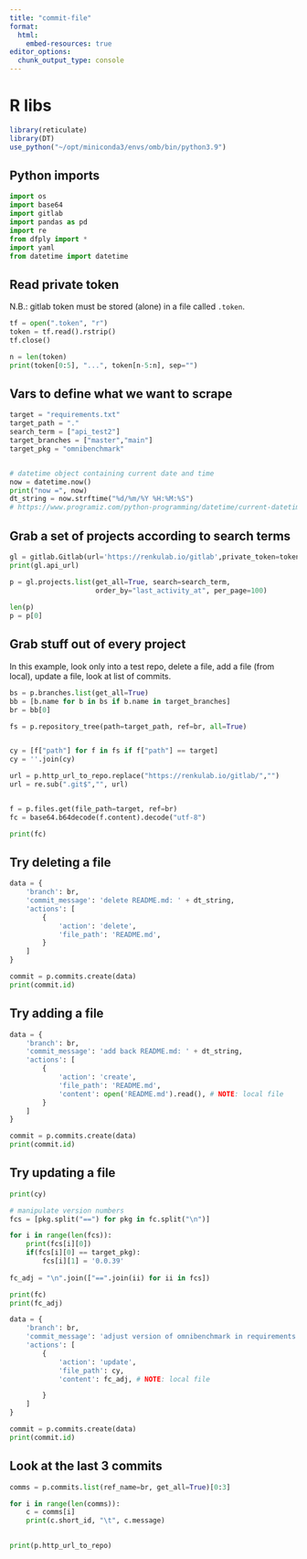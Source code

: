 ```yaml
---
title: "commit-file"
format:
  html:
    embed-resources: true
editor_options: 
  chunk_output_type: console
---
```


# R libs

```r
library(reticulate)
library(DT)
use_python("~/opt/miniconda3/envs/omb/bin/python3.9")
```

## Python imports

```python
import os
import base64
import gitlab
import pandas as pd
import re
from dfply import *
import yaml
from datetime import datetime
```


## Read private token

N.B.: gitlab token must be stored (alone) in a file called `.token`.

```python
tf = open(".token", "r")
token = tf.read().rstrip()
tf.close()

n = len(token)
print(token[0:5], "...", token[n-5:n], sep="")
```

## Vars to define what we want to scrape


```python
target = "requirements.txt"
target_path = "."
search_term = ["api_test2"]
target_branches = ["master","main"]
target_pkg = "omnibenchmark"


# datetime object containing current date and time
now = datetime.now()
print("now =", now)
dt_string = now.strftime("%d/%m/%Y %H:%M:%S")
# https://www.programiz.com/python-programming/datetime/current-datetime
```


## Grab a set of projects according to search terms

```python
gl = gitlab.Gitlab(url='https://renkulab.io/gitlab',private_token=token)
print(gl.api_url)

p = gl.projects.list(get_all=True, search=search_term,
                     order_by="last_activity_at", per_page=100)
                              
len(p)
p = p[0]
```

## Grab stuff out of every project

In this example, look only into a test repo, delete a file, add a file (from local), update a file, look at list of commits.

```python

bs = p.branches.list(get_all=True)
bb = [b.name for b in bs if b.name in target_branches]
br = bb[0]

fs = p.repository_tree(path=target_path, ref=br, all=True)


cy = [f["path"] for f in fs if f["path"] == target]
cy = ''.join(cy)

url = p.http_url_to_repo.replace("https://renkulab.io/gitlab/","")
url = re.sub(".git$","", url)


f = p.files.get(file_path=target, ref=br)
fc = base64.b64decode(f.content).decode("utf-8")

print(fc)
```



## Try deleting a file

```python
data = {
    'branch': br,
    'commit_message': 'delete README.md: ' + dt_string,
    'actions': [
        {
            'action': 'delete',
            'file_path': 'README.md',
        }
    ]
}

commit = p.commits.create(data)
print(commit.id)
```


## Try adding a file

```python
data = {
    'branch': br,
    'commit_message': 'add back README.md: ' + dt_string,
    'actions': [
        {
            'action': 'create',
            'file_path': 'README.md',
            'content': open('README.md').read(), # NOTE: local file
        }
    ]
}

commit = p.commits.create(data)
print(commit.id)
```


## Try updating a file

```python
print(cy)

# manipulate version numbers
fcs = [pkg.split("==") for pkg in fc.split("\n")]

for i in range(len(fcs)):
    print(fcs[i][0])
    if(fcs[i][0] == target_pkg):
        fcs[i][1] = '0.0.39'
      
fc_adj = "\n".join(["==".join(ii) for ii in fcs])

print(fc)
print(fc_adj)

data = {
    'branch': br,
    'commit_message': 'adjust version of omnibenchmark in requirements.txt: ' + dt_string,
    'actions': [
        {
            'action': 'update',
            'file_path': cy,
            'content': fc_adj, # NOTE: local file

        }
    ]
}

commit = p.commits.create(data)
print(commit.id)
```


## Look at the last 3 commits

```python
comms = p.commits.list(ref_name=br, get_all=True)[0:3]

for i in range(len(comms)):
    c = comms[i]
    print(c.short_id, "\t", c.message)

        
print(p.http_url_to_repo)
```

